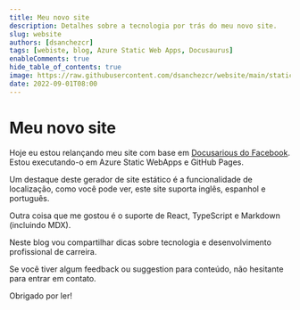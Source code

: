 ```yaml
---
title: Meu novo site
description: Detalhes sobre a tecnologia por trás do meu novo site.
slug: website
authors: [dsanchezcr]
tags: [webiste, blog, Azure Static Web Apps, Docusaurus]
enableComments: true
hide_table_of_contents: true
image: https://raw.githubusercontent.com/dsanchezcr/website/main/static/img/DevOps-Conference.jpg
date: 2022-09-01T08:00
---
```

# Meu novo site

Hoje eu estou relançando meu site com base em [Docusarious do Facebook](https://docusaurus.io). Estou executando-o em Azure Static WebApps e GitHub Pages.
<!--truncate-->
Um destaque deste gerador de site estático é a funcionalidade de localização, como você pode ver, este site suporta inglês, espanhol e português.

Outra coisa que me gostou é o suporte de React, TypeScript e Markdown (incluindo MDX).

Neste blog vou compartilhar dicas sobre tecnologia e desenvolvimento profissional de carreira.

Se você tiver algum feedback ou suggestion para conteúdo, não hesitante para entrar em contato.

Obrigado por ler!